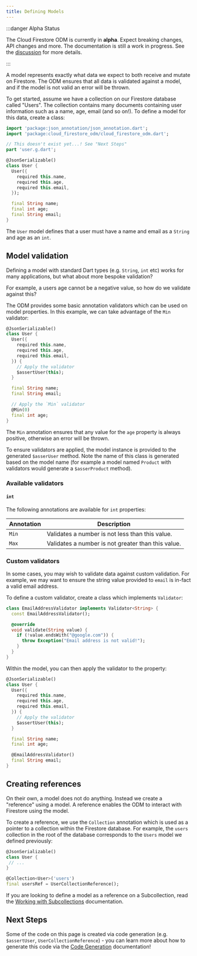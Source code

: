 ```yaml
---
title: Defining Models
---
```


:::danger Alpha Status

The Cloud Firestore ODM is currently in **alpha**. Expect breaking changes, API changes and more. The documentation is still a work in progress.
See the [discussion](https://github.com/FirebaseExtended/flutterfire/discussions/7475) for more details.

:::

A model represents exactly what data we expect to both receive and mutate on Firestore. The ODM
ensures that all data is validated against a model, and if the model is not valid an error will be
thrown.

To get started, assume we have a collection on our Firestore database called "Users". The collection
contains many documents containing user information such as a name, age, email (and so on!). To
define a model for this data, create a class:

```dart
import 'package:json_annotation/json_annotation.dart';
import 'package:cloud_firestore_odm/cloud_firestore_odm.dart';

// This doesn't exist yet...! See "Next Steps"
part 'user.g.dart';

@JsonSerializable()
class User {
  User({
    required this.name,
    required this.age,
    required this.email,
  });

  final String name;
  final int age;
  final String email;
}
```

The `User` model defines that a user must have a name and email as a `String` and age as an `int`.

## Model validation

Defining a model with standard Dart types (e.g. `String`, `int` etc) works for many applications,
but what about more bespoke validation?

For example, a users age cannot be a negative value, so how do we validate against this?

The ODM provides some basic annotation validators which can be used on model properties. In this
example, we can take advantage of the `Min` validator:

```dart
@JsonSerializable()
class User {
  User({
    required this.name,
    required this.age,
    required this.email,
  }) {
    // Apply the validator
    $assertUser(this);
  }

  final String name;
  final String email;

  // Apply the `Min` validator
  @Min(0)
  final int age;
}
```

The `Min` annotation ensures that any value for the `age` property is always positive, otherwise an
error will be thrown.

To ensure validators are applied, the model instance is provided to the generated `$asserUser`
method. Note the name of this class is generated based on the model name (for example a model named
`Product` with validators would generate a `$asserProduct` method).

### Available validators

#### `int`

The following annotations are available for `int` properties:

| Annotation | Description                                        |
|------------|----------------------------------------------------|
| `Min`      | Validates a number is not less than this value.    |
| `Max`      | Validates a number is not greater than this value. |

### Custom validators

In some cases, you may wish to validate data against custom validation. For example, we may want to
ensure the string value provided to `email` is in-fact a valid email address.

To define a custom validator, create a class which implements `Validator`:

```dart
class EmailAddressValidator implements Validator<String> {
  const EmailAddressValidator();

  @override
  void validate(String value) {
    if (!value.endsWith("@google.com")) {
      throw Exception("Email address is not valid!");
    }
  }
}
```

Within the model, you can then apply the validator to the property:

```dart
@JsonSerializable()
class User {
  User({
    required this.name,
    required this.age,
    required this.email,
  }) {
    // Apply the validator
    $assertUser(this);
  }

  final String name;
  final int age;

  @EmailAddressValidator()
  final String email;
}
```

## Creating references

On their own, a model does not do anything. Instead we create a "reference" using a model.
A reference enables the ODM to interact with Firestore using the model.

To create a reference, we use the `Collection` annotation which is used as a pointer to a collection
within the Firestore database. For example, the `users` collection in the root of the database
corresponds to the `Users` model we defined previously:

```dart
@JsonSerializable()
class User {
 // ...
}

@Collection<User>('users')
final usersRef = UserCollectionReference();
```

If you are looking to define a model as a reference on a Subcollection, read the [Working with Subcollections](./subcollections.mdx) documentation.

## Next Steps

Some of the code on this page is created via code generation
(e.g. `$assertUser`, `UserCollectionReference`) - you can learn more about
how to generate this code via the [Code Generation](./code-generation.mdx) documentation!
